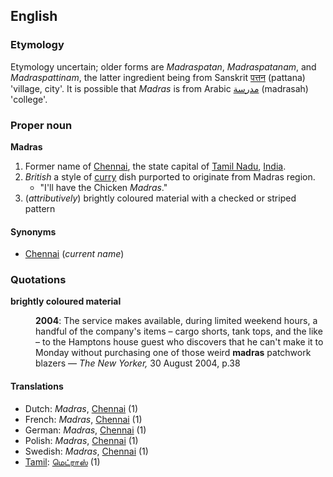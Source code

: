 ==English==
===Etymology===
Etymology uncertain; older forms are ''Madraspatan'', ''Madraspatanam'', and ''Madraspattinam'', the latter ingredient being from Sanskrit [[पत्तन]] (pattana) 'village, city'.  It is possible that ''Madras'' is from Arabic [[مدرسة]] (madrasah) 'college'.

===Proper noun===
'''Madras'''

#Former name of [[Chennai]], the state capital of [[Tamil Nadu]], [[India]].
#''British'' a style of [[curry]] dish purported to originate from Madras region.   
#*"I'll have the Chicken ''Madras''."
# (''attributively'') brightly coloured material with a checked or striped pattern

====Synonyms====
*[[Chennai]] (''current name'')

===Quotations===
'''brightly coloured material'''
:'''2004''': The service makes available, during limited weekend hours, a handful of the company's items &ndash; cargo shorts, tank tops, and the like &ndash; to the Hamptons house guest who discovers that he can't make it to Monday without purchasing one of those weird '''madras''' patchwork blazers &mdash; ''The New Yorker,'' 30 August 2004, p.38

====Translations====
*Dutch: ''Madras'', [[Chennai]] (1) 
*French: ''Madras'', [[Chennai]] (1)
*German: ''Madras'', [[Chennai]] (1)
*Polish: ''Madras'', [[Chennai]] (1)
*Swedish: ''Madras'', [[Chennai]] (1)
*[[Tamil]]: [[மெட்ராஸ்]] (1)